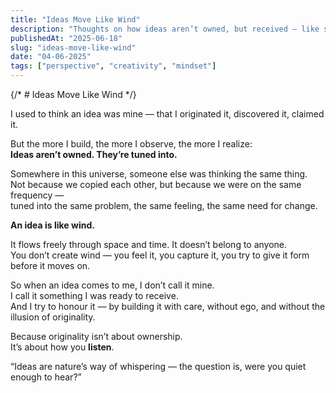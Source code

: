 ```yaml
---
title: "Ideas Move Like Wind"
description: "Thoughts on how ideas aren’t owned, but received — like signals in the air."
publishedAt: "2025-06-18"
slug: "ideas-move-like-wind"
date: "04-06-2025"
tags: ["perspective", "creativity", "mindset"]
---
```


{/* # Ideas Move Like Wind */}

I used to think an idea was mine — that I originated it, discovered it, claimed it.

But the more I build, the more I observe, the more I realize:  
**Ideas aren’t owned. They’re tuned into.**

Somewhere in this universe, someone else was thinking the same thing.  
Not because we copied each other, but because we were on the same frequency —  
tuned into the same problem, the same feeling, the same need for change.

**An idea is like wind.**

It flows freely through space and time. It doesn’t belong to anyone.  
You don’t create wind — you feel it, you capture it, you try to give it form before it moves on.

So when an idea comes to me, I don’t call it mine.  
I call it something I was ready to receive.  
And I try to honour it — by building it with care, without ego, and without the illusion of originality.

Because originality isn’t about ownership.  
It’s about how you **listen**.

<Quote>
  “Ideas are nature’s way of whispering — the question is, were you quiet enough
  to hear?”
</Quote>
